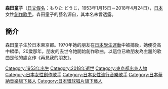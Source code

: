 {{Expand language|1=ja|time=2020-10-17T01:48:19+00:00}}
{{藝人
| 姓名 = 森田童子
| 類型 = 女歌手
| 本名 = 未透露
| 出生日期 = {{birth date|1953|01|15}}
| 逝世日期 = {{death date and age|2018|04|24|1953|01|15}}
| 出生地點 = {{JPN}}[[東京都|東京都]]
| 國籍 = {{JPN}}
| 語言 = [[日文|日文]]
| 出道地點 = {{JPN}}東京都
| 出道日期 = 1973年
| 出道作 = 再見我的朋友
| 代表作 = {{lang|ja|{{Internal link helper/ja|ぼくたちの失败|ぼくたちの失敗}}}}，{{lang|ja|たとえば ぼくが死んたら}}
| 逝世地點 = {{JPN}}東京都
| 死因 = [[心力衰竭|心力衰竭]]
| 活躍年代 = 1973年-1983年
| 唱片公司 = {{ubl|[[環球音樂_(日本)|環球音樂 (日本)]]（1975年-1979年）|[[日本華納音樂|日本華納音樂]]（1980年-1983年）}}
| 音樂類型 = 
| 職業 = [[創作歌手|創作歌手]]
| 羅馬拼音 = Doji Morita
}}

'''森田童子'''（[[日語假名|日文假名]]：もりた どうじ，1953年1月15日－2018年4月24日），[[日本|日本]]女性[[創作歌手|創作歌手]]。森田童子的藝名源自{{Internal link helper/ja|笛吹童子|笛吹童子}}，其本名未曾透露。

== 簡介 ==
森田童子生於日本東京都。1970年她的朋友在[[日本的学生运动|日本學生運動]]中被捕後，她便從高中輟學。20歲那年，朋友的去世令她開始創作歌曲。以這位已故朋友為主題的歌曲是他的處女作《再見我的朋友》。

{{asbox}}
{{DEFAULTSORT: Morita}}
[[Category:1953年出生|Category:1953年出生]]
[[Category:2018年逝世|Category:2018年逝世]]
[[Category:東京都出身人物|Category:東京都出身人物]]
[[Category:日本女性創作歌手|Category:日本女性創作歌手]]
[[Category:日本女性流行音樂歌手|Category:日本女性流行音樂歌手]]
[[Category:日本華納音樂旗下藝人|Category:日本華納音樂旗下藝人]]
[[Category:日本環球唱片旗下藝人|Category:日本環球唱片旗下藝人]]